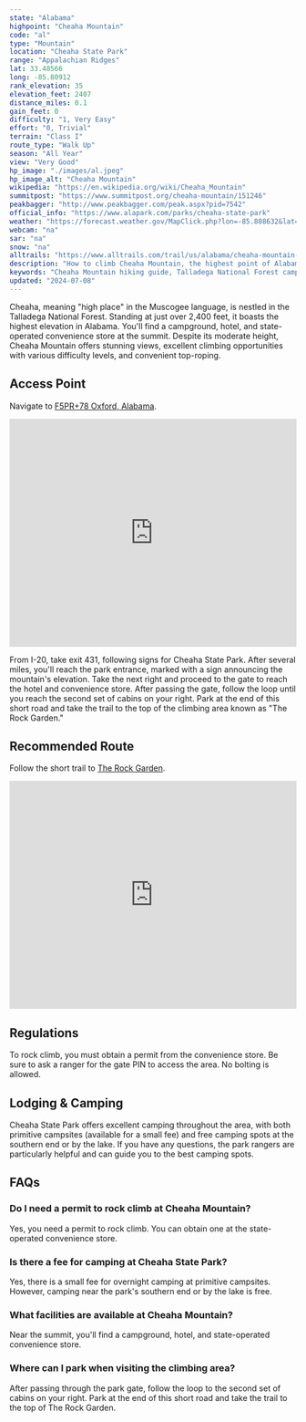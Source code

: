 ```yaml
---
state: "Alabama"
highpoint: "Cheaha Mountain"
code: "al"
type: "Mountain"
location: "Cheaha State Park"
range: "Appalachian Ridges"
lat: 33.48566
long: -85.80912
rank_elevation: 35
elevation_feet: 2407
distance_miles: 0.1
gain_feet: 0
difficulty: "1, Very Easy"
effort: "0, Trivial"
terrain: "Class I"
route_type: "Walk Up"
season: "All Year"
view: "Very Good"
hp_image: "./images/al.jpeg"
hp_image_alt: "Cheaha Mountain"
wikipedia: "https://en.wikipedia.org/wiki/Cheaha_Mountain"
summitpost: "https://www.summitpost.org/cheaha-mountain/151246"
peakbagger: "http://www.peakbagger.com/peak.aspx?pid=7542"
official_info: "https://www.alapark.com/parks/cheaha-state-park"
weather: "https://forecast.weather.gov/MapClick.php?lon=-85.808632&lat=33.485355"
webcam: "na"
sar: "na"
snow: "na"
alltrails: "https://www.alltrails.com/trail/us/alabama/cheaha-mountain-alabama-high-point" 
description: "How to climb Cheaha Mountain, the highest point of Alabama. The Alabama high point features a rock climbing area near the peak."
keywords: "Cheaha Mountain hiking guide, Talladega National Forest camping, Alabama highest point climb, Cheaha State Park trails"
updated: "2024-07-08"
---
```


Cheaha, meaning "high place" in the Muscogee language, is nestled in the Talladega National Forest. Standing at just over 2,400 feet, it boasts the highest elevation in Alabama. You'll find a campground, hotel, and state-operated convenience store at the summit. Despite its moderate height, Cheaha Mountain offers stunning views, excellent climbing opportunities with various difficulty levels, and convenient top-roping.

## Access Point
Navigate to <a target="_blank" href="https://maps.app.goo.gl/iv4GBBEc9pAmeXp87">F5PR+78 Oxford, Alabama</a>.

<iframe src="https://www.google.com/maps/embed?pb=!1m18!1m12!1m3!1d4747.043096651042!2d-85.81627347214457!3d33.48292987640521!2m3!1f0!2f0!3f0!3m2!1i1024!2i768!4f13.1!3m3!1m2!1s0x888bbba734312b6d%3A0x41d292377d6cfd5e!2sCheaha%20Mountain!5e0!3m2!1sen!2sus!4v1720498076170!5m2!1sen!2sus" width="100%" height="400" style="border:0;" allowfullscreen="" loading="lazy" referrerpolicy="no-referrer-when-downgrade"></iframe>

From I-20, take exit 431, following signs for Cheaha State Park. After several miles, you'll reach the park entrance, marked with a sign announcing the mountain's elevation. Take the next right and proceed to the gate to reach the hotel and convenience store. After passing the gate, follow the loop until you reach the second set of cabins on your right. Park at the end of this short road and take the trail to the top of the climbing area known as "The Rock Garden."

## Recommended Route
Follow the short trail to <a target="_blank" href="https://www.alltrails.com/trail/us/alabama/cheaha-mountain-alabama-high-point">The Rock Garden</a>.

<iframe class="alltrails" src="https://www.alltrails.com/widget/trail/us/alabama/cheaha-mountain-alabama-high-point?scrollZoom=false&elevationDiagram=false&u=i&sh=cmpl5n" width="100%" height="400" frameborder="0" scrolling="no" marginheight="0" marginwidth="0" title="AllTrails: Trail Guides and Maps for Hiking, Camping, and Running"></iframe>

## Regulations
To rock climb, you must obtain a permit from the convenience store. Be sure to ask a ranger for the gate PIN to access the area. No bolting is allowed.

## Lodging & Camping
Cheaha State Park offers excellent camping throughout the area, with both primitive campsites (available for a small fee) and free camping spots at the southern end or by the lake. If you have any questions, the park rangers are particularly helpful and can guide you to the best camping spots.

## FAQs
### Do I need a permit to rock climb at Cheaha Mountain?
Yes, you need a permit to rock climb. You can obtain one at the state-operated convenience store.
### Is there a fee for camping at Cheaha State Park?
Yes, there is a small fee for overnight camping at primitive campsites. However, camping near the park's southern end or by the lake is free.
### What facilities are available at Cheaha Mountain?
Near the summit, you'll find a campground, hotel, and state-operated convenience store.
### Where can I park when visiting the climbing area?
After passing through the park gate, follow the loop to the second set of cabins on your right. Park at the end of this short road and take the trail to the top of The Rock Garden.

